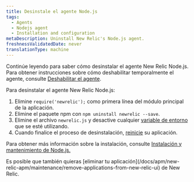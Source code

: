 ```yaml
---
title: Desinstale el agente Node.js
tags:
  - Agents
  - Nodejs agent
  - Installation and configuration
metaDescription: Uninstall New Relic's Node.js agent.
freshnessValidatedDate: never
translationType: machine
---
```


Continúe leyendo para saber cómo desinstalar el agente New Relic Node.js. Para obtener instrucciones sobre cómo deshabilitar temporalmente el agente, consulte [Deshabilitar el agente](/docs/agents/manage-apm-agents/installation/disable-apm-agent#node).

Para desinstalar el agente New Relic Node.js:

1. Elimine `require('newrelic');` como primera línea del módulo principal de la aplicación.
2. Elimine el paquete npm con `npm uninstall newrelic --save`.
3. Elimine el archivo `newrelic.js` y desactive cualquier [variable de entorno](/docs/agents/nodejs-agent/installation-configuration/nodejs-agent-configuration#methods-and-precedence) que se esté utilizando.
4. Cuando finalice el proceso de desinstalación, [reinicie](#restart) su aplicación.

Para obtener más información sobre la instalación, consulte [Instalación y mantenimiento de Node.js.](/docs/agents/nodejs-agent/installation-configuration/installing-maintaining-nodejs)

<Callout variant="tip">
  Es posible que también quieras [eliminar tu aplicación](/docs/apm/new-relic-apm/maintenance/remove-applications-from-new-relic-ui) de New Relic.
</Callout>
